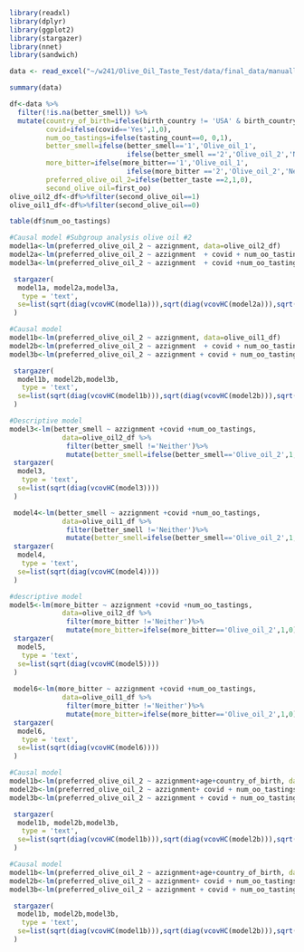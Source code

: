 ```r
library(readxl)
library(dplyr)
library(ggplot2)
library(stargazer)
library(nnet)
library(sandwich)
```



```r
data <- read_excel("~/w241/Olive_Oil_Taste_Test/data/final_data/manually_cleaned_data.xlsx")
```

```r
summary(data)
```

```r
df<-data %>% 
  filter(!is.na(better_smell)) %>%
  mutate(country_of_birth=ifelse(birth_country != 'USA' & birth_country != 'Turkey' , 'Other', birth_country),
         covid=ifelse(covid=='Yes',1,0),
         num_oo_tastings=ifelse(tasting_count==0, 0,1),
         better_smell=ifelse(better_smell=='1','Olive_oil_1',
                             ifelse(better_smell =='2','Olive_oil_2','Neither')),
         more_bitter=ifelse(more_bitter=='1','Olive_oil_1',
                             ifelse(more_bitter =='2','Olive_oil_2','Neither')),
         preferred_olive_oil_2=ifelse(better_taste ==2,1,0),
         second_olive_oil=first_oo)
olive_oil2_df<-df%>%filter(second_olive_oil==1)
olive_oil1_df<-df%>%filter(second_olive_oil==0)
```


```r
table(df$num_oo_tastings)
```

```r
#Causal model #Subgroup analysis olive oil #2
model1a<-lm(preferred_olive_oil_2 ~ azzignment, data=olive_oil2_df)
model2a<-lm(preferred_olive_oil_2 ~ azzignment  + covid + num_oo_tastings, data=olive_oil2_df)
model3a<-lm(preferred_olive_oil_2 ~ azzignment  + covid +num_oo_tastings + azzignment*covid + azzignment*num_oo_tastings, data=olive_oil2_df)

 stargazer(
  model1a, model2a,model3a,
   type = 'text',
  se=list(sqrt(diag(vcovHC(model1a))),sqrt(diag(vcovHC(model2a))),sqrt(diag(vcovHC(model3a))))
 )
```
```r
#Causal model
model1b<-lm(preferred_olive_oil_2 ~ azzignment, data=olive_oil1_df)
model2b<-lm(preferred_olive_oil_2 ~ azzignment  + covid + num_oo_tastings, data=olive_oil1_df)
model3b<-lm(preferred_olive_oil_2 ~ azzignment + covid + num_oo_tastings+ azzignment*covid +  azzignment*num_oo_tastings, data=olive_oil1_df)

 stargazer(
  model1b, model2b,model3b,
   type = 'text',
  se=list(sqrt(diag(vcovHC(model1b))),sqrt(diag(vcovHC(model2b))),sqrt(diag(vcovHC(model3b))))
 )
```
```r
#Descriptive model
model3<-lm(better_smell ~ azzignment +covid +num_oo_tastings, 
             data=olive_oil2_df %>%
              filter(better_smell !='Neither')%>%
              mutate(better_smell=ifelse(better_smell=='Olive_oil_2',1,0)))
 stargazer(
  model3,
   type = 'text',
  se=list(sqrt(diag(vcovHC(model3))))
 )

 model4<-lm(better_smell ~ azzignment +covid +num_oo_tastings,
             data=olive_oil1_df %>%
              filter(better_smell !='Neither')%>%
              mutate(better_smell=ifelse(better_smell=='Olive_oil_2',1,0)))
 stargazer(
  model4,
   type = 'text',
  se=list(sqrt(diag(vcovHC(model4))))
 )
```


```r

#descriptive model 
model5<-lm(more_bitter ~ azzignment +covid +num_oo_tastings,
             data=olive_oil2_df %>%
              filter(more_bitter !='Neither')%>%
              mutate(more_bitter=ifelse(more_bitter=='Olive_oil_2',1,0)))
 stargazer(
  model5,
   type = 'text',
  se=list(sqrt(diag(vcovHC(model5))))
 )
 
 model6<-lm(more_bitter ~ azzignment +covid +num_oo_tastings, 
             data=olive_oil1_df %>%
              filter(more_bitter !='Neither')%>%
              mutate(more_bitter=ifelse(more_bitter=='Olive_oil_2',1,0)))
 stargazer(
  model6,
   type = 'text',
  se=list(sqrt(diag(vcovHC(model6))))
 )
```
```r
#Causal model
model1b<-lm(preferred_olive_oil_2 ~ azzignment+age+country_of_birth, data=olive_oil1_df)
model2b<-lm(preferred_olive_oil_2 ~ azzignment+ covid + num_oo_tastings+age+country_of_birth, data=olive_oil1_df)
model3b<-lm(preferred_olive_oil_2 ~ azzignment + covid + num_oo_tastings+ azzignment*covid +  azzignment*num_oo_tastings+age+country_of_birth, data=olive_oil1_df)

 stargazer(
  model1b, model2b,model3b,
   type = 'text',
  se=list(sqrt(diag(vcovHC(model1b))),sqrt(diag(vcovHC(model2b))),sqrt(diag(vcovHC(model3b))))
 )
```
```r
#Causal model
model1b<-lm(preferred_olive_oil_2 ~ azzignment+age+country_of_birth, data=olive_oil2_df)
model2b<-lm(preferred_olive_oil_2 ~ azzignment+ covid + num_oo_tastings+age+country_of_birth, data=olive_oil2_df)
model3b<-lm(preferred_olive_oil_2 ~ azzignment + covid + num_oo_tastings+ azzignment*covid +  azzignment*num_oo_tastings+age+country_of_birth, data=olive_oil2_df)

 stargazer(
  model1b, model2b,model3b,
   type = 'text',
  se=list(sqrt(diag(vcovHC(model1b))),sqrt(diag(vcovHC(model2b))),sqrt(diag(vcovHC(model3b))))
 )
```
